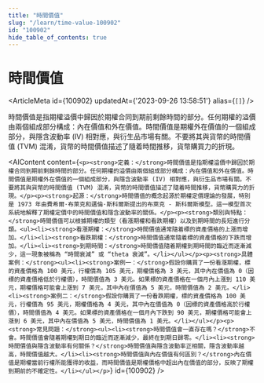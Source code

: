 ```yaml
---
title: "時間價值"
slug: "/learn/time-value-100902"
id: "100902"
hide_table_of_contents: true
---
```



# 時間價值

<ArticleMeta id={100902} updatedAt={'2023-09-26 13:58:51'} alias={`[]`} />
<div className='border-solid border-b border-t-0 my-4 border-[var(--ifm-color-gray-300)]' />

時間價值是指期權溢價中歸因於期權合同到期前剩餘時間的部分。任何期權的溢價由兩個組成部分構成：內在價值和外在價值。時間價值是期權外在價值的一個組成部分，與隱含波動率 (IV) 相對應，與衍生品市場有關。不要將其與貨幣的時間價值 (TVM) 混淆，貨幣的時間價值描述了隨着時間推移，貨幣購買力的折現。

<AIContent content={`<p><strong>定義：</strong>時間價值是指期權溢價中歸因於期權合同到期前剩餘時間的部分。任何期權的溢價由兩個組成部分構成：內在價值和外在價值。時間價值是期權外在價值的一個組成部分，與隱含波動率 (IV) 相對應，與衍生品市場有關。不要將其與貨幣的時間價值 (TVM) 混淆，貨幣的時間價值描述了隨着時間推移，貨幣購買力的折現。</p><p><strong>起源：</strong>時間價值的概念起源於期權定價理論的發展，特別是 1973 年由費希爾·布萊克和邁倫·斯科爾斯提出的布萊克 - 斯科爾斯模型。這一模型首次系統地解釋了期權定價中的時間價值和隱含波動率的關係。</p><p><strong>類別與特點：</strong>時間價值可以根據期權的類型（看漲期權和看跌期權）以及到期時間的長短進行分類。<ul><li><strong>看漲期權：</strong>時間價值通常隨着標的資產價格的上漲而增加。</li><li><strong>看跌期權：</strong>時間價值通常隨着標的資產價格的下跌而增加。</li><li><strong>到期時間：</strong>時間價值隨着期權到期時間的臨近而逐漸減少，這一現象被稱為 “時間衰減” 或 “theta 衰減”。</li></ul></p><p><strong>具體案例：</strong><ul><li><strong>案例一：</strong>假設你購買了一份看漲期權，標的資產價格為 100 美元，行權價為 105 美元，期權價格為 3 美元，其中內在價值為 0（因標的資產價格低於行權價），時間價值為 3 美元。如果標的資產價格在一個月內上漲到 110 美元，期權價格可能會上漲到 7 美元，其中內在價值為 5 美元，時間價值為 2 美元。</li><li><strong>案例二：</strong>假設你購買了一份看跌期權，標的資產價格為 100 美元，行權價為 95 美元，期權價格為 4 美元，其中內在價值為 0（因標的資產價格高於行權價），時間價值為 4 美元。如果標的資產價格在一個月內下跌到 90 美元，期權價格可能會上漲到 6 美元，其中內在價值為 5 美元，時間價值為 1 美元。</li></ul></p><p><strong>常見問題：</strong><ul><li><strong>時間價值會一直存在嗎？</strong>不會。時間價值會隨着期權到期日的臨近而逐漸減少，最終在到期日歸零。</li><li><strong>時間價值與隱含波動率有何關係？</strong>時間價值與隱含波動率正相關，隱含波動率越高，時間價值越大。</li><li><strong>時間價值與內在價值有何區別？</strong>內在價值是期權當前行權所能獲得的收益，而時間價值是期權價格中超出內在價值的部分，反映了期權到期前的不確定性。</li></ul></p>`} id={100902} />
